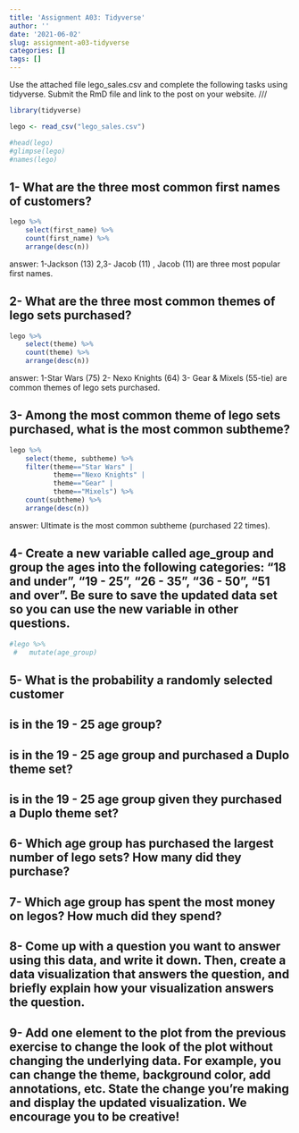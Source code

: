 ```yaml
---
title: 'Assignment A03: Tidyverse'
author: ''
date: '2021-06-02'
slug: assignment-a03-tidyverse
categories: []
tags: []
---
```


Use the attached file lego_sales.csv and complete the following tasks using tidyverse. Submit the RmD file and link to the post on your website.
///


```r

library(tidyverse)

lego <- read_csv("lego_sales.csv")

#head(lego)
#glimpse(lego)
#names(lego)

```


## 1- What are the three most common first names of customers?

```r

lego %>%
    select(first_name) %>%
    count(first_name) %>%
    arrange(desc(n))

```
answer: 1-Jackson (13) 2,3- Jacob (11) , Jacob (11) are three most popular first names.

## 2- What are the three most common themes of lego sets purchased?

```r
lego %>%
    select(theme) %>%
    count(theme) %>%
    arrange(desc(n))
```

answer: 1-Star Wars (75) 2- Nexo Knights (64) 3- Gear & Mixels (55-tie) are common themes of lego sets purchased.

## 3- Among the most common theme of lego sets purchased, what is the most common subtheme?

```r
lego %>%
    select(theme, subtheme) %>%
    filter(theme=="Star Wars" |
           theme=="Nexo Knights" |
           theme=="Gear" |
           theme=="Mixels") %>%
    count(subtheme) %>%
    arrange(desc(n))
```
answer: Ultimate is the most common subtheme (purchased 22 times).

    
## 4- Create a new variable called age_group and group the ages into the following categories: “18 and under”, “19 - 25”, “26 - 35”, “36 - 50”, “51 and over”. Be sure to save the updated data set so you can use the new variable in other questions.
    
    
```r
#lego %>%
 #   mutate(age_group)

```

## 5- What is the probability a randomly selected customer

## is in the 19 - 25 age group?

## is in the 19 - 25 age group and purchased a Duplo theme set?

## is in the 19 - 25 age group given they purchased a Duplo theme set?
  


## 6- Which age group has purchased the largest number of lego sets? How many did they purchase? 

    
## 7- Which age group has spent the most money on legos? How much did they spend?
    


## 8- Come up with a question you want to answer using this data, and write it down. Then, create a data visualization that answers the question, and briefly explain how your visualization answers the question.
    
## 9- Add one element to the plot from the previous exercise to change the look of the plot without changing the underlying data. For example, you can change the theme, background color, add annotations, etc. State the change you’re making and display the updated visualization. We encourage you to be creative!
    
